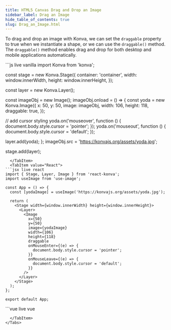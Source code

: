 ```yaml
---
title: HTML5 Canvas Drag and Drop an Image
sidebar_label: Drag an Image
hide_table_of_contents: true
slug: Drag_an_Image.html
---
```


To drag and drop an image with Konva, we can set the `draggable` property
to true when we instantiate a shape, or we can use the `draggable()` method.
The `draggable()` method enables drag and drop for both desktop and mobile
applications automatically.


<Tabs>
  <TabItem value="Vanilla" default>
```js live vanilla
import Konva from 'konva';

const stage = new Konva.Stage({
  container: 'container',
  width: window.innerWidth,
  height: window.innerHeight,
});

const layer = new Konva.Layer();

const imageObj = new Image();
imageObj.onload = () => {
  const yoda = new Konva.Image({
    x: 50,
    y: 50,
    image: imageObj,
    width: 106,
    height: 118,
    draggable: true,
  });

  // add cursor styling
  yoda.on('mouseover', function () {
    document.body.style.cursor = 'pointer';
  });
  yoda.on('mouseout', function () {
    document.body.style.cursor = 'default';
  });

  layer.add(yoda);
};
imageObj.src = 'https://konvajs.org/assets/yoda.jpg';

stage.add(layer);
```
  </TabItem>
  <TabItem value="React">
```jsx live react
import { Stage, Layer, Image } from 'react-konva';
import useImage from 'use-image';

const App = () => {
  const [yodaImage] = useImage('https://konvajs.org/assets/yoda.jpg');

  return (
    <Stage width={window.innerWidth} height={window.innerHeight}>
      <Layer>
        <Image
          x={50}
          y={50}
          image={yodaImage}
          width={106}
          height={118}
          draggable
          onMouseEnter={(e) => {
            document.body.style.cursor = 'pointer';
          }}
          onMouseLeave={(e) => {
            document.body.style.cursor = 'default';
          }}
        />
      </Layer>
    </Stage>
  );
};

export default App;
```
  </TabItem>
  <TabItem value="Vue">
```vue live vue
<template>
  <v-stage :config="stageSize">
    <v-layer>
      <v-image
        v-if="yodaImage"
        :config="imageConfig"
        @mouseenter="handleMouseEnter"
        @mouseleave="handleMouseLeave"
      />
    </v-layer>
  </v-stage>
</template>

<script setup>
import { ref } from 'vue';
import { useImage } from 'vue-konva';

const stageSize = {
  width: window.innerWidth,
  height: window.innerHeight
};

const [yodaImage] = useImage('https://konvajs.org/assets/yoda.jpg');

const imageConfig = ref({
  x: 50,
  y: 50,
  image: yodaImage,
  width: 106,
  height: 118,
  draggable: true
});

const handleMouseEnter = () => {
  document.body.style.cursor = 'pointer';
};

const handleMouseLeave = () => {
  document.body.style.cursor = 'default';
};
</script>
```
  </TabItem>
</Tabs> 